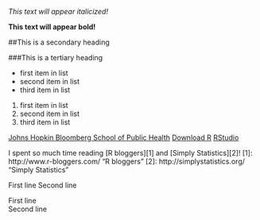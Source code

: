 *This text will appear italicized!*

**This text will appear bold!**

##This is a secondary heading

###This is a tertiary heading

- first item in list
- second item in list
- third item in list

1. first item in list
2. second item in list
3. third item in list

[Johns Hopkin Bloomberg School of Public Health](http://jhsph.edu)
[Download R](http://www.r-project.org)
[RStudio](http://www.rstudio.com)

I spent so much time reading [R bloggers][1] and [Simply Statistics][2]!
[1]: http://www.r-bloggers.com/ "R bloggers"
[2]: http://simplystatistics.org/ "Simply Statistics" 

First line
Second line

First line  
Second line
